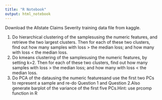 ```yaml
---
title: "R Notebook"
output: html_notebook
---
```


Download the Allstate Claims Severity training data file from kaggle. 

1. Do hierarchical clustering of the samplesusing the numeric features, and retrieve the two largest clusters. Then for each of these two clusters, find out how many samples with loss > the median loss; and how many with loss < the median loss.
2. Do kmeans clustering of the samplesusing the numeric features, by setting k=2. Then for each of these two clusters, find out how many samples with loss > the median loss; and how many with loss < the median loss.
3. Do PCA of the datausing the numeric featuresand use the first two PCs to represent a sample and re-do Question 1 and Question 2.Also generate barplot of the variance of the first five PCs.Hint: use prcomp function in R





